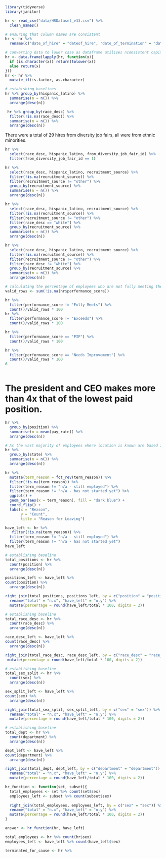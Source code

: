 ```r
library(tidyverse)
library(janitor)
```
```r
hr <- read_csv("data/HRDataset_v13.csv") %>% 
  clean_names()
```
```r
# ensuring that column names are consistent
hr <- hr %>% 
  rename(c("date_of_hire" = "dateof_hire", "date_of_termination" = "dateof_termination", "days_late_last_30" = "days_late_last30"))
```

```r
# converting data to lower case as dataframe utilises nconsistent capitalisation
hr <- data.frame(lapply(hr, function(x){
  if (is.character(x)) return(tolower(x))
  else return(x)
}))
hr <- hr %>% 
  mutate_if(is.factor, as.character)
```

```r
# estabishing baselines
hr %>% group_by(hispanic_latino) %>% 
  summarise(n = n()) %>% 
  arrange(desc(n))
```
```r
 hr %>% group_by(race_desc) %>% 
  filter(!is.na(race_desc)) %>% 
  summarise(n = n()) %>% 
  arrange(desc(n)) 
```
There were a total of 29 hires from diversity job fairs, all were from ethnic minorities. 
```r
hr %>% 
  select(race_desc, hispanic_latino, from_diversity_job_fair_id) %>% 
  filter(from_diversity_job_fair_id == 1)
```
```r
hr %>% 
  select(race_desc, hispanic_latino, recruitment_source) %>% 
  filter(!is.na(recruitment_source)) %>%
  filter(recruitment_source != "other") %>% 
  group_by(recruitment_source) %>% 
  summarise(n = n()) %>% 
  arrange(desc(n))
```
```r
hr %>% 
  select(race_desc, hispanic_latino, recruitment_source) %>% 
  filter(!is.na(recruitment_source)) %>%
  filter(recruitment_source != "other") %>% 
  filter(race_desc == "white") %>% 
  group_by(recruitment_source) %>% 
  summarise(n = n()) %>% 
  arrange(desc(n))
```
```r
hr %>% 
  select(race_desc, hispanic_latino, recruitment_source) %>% 
  filter(!is.na(recruitment_source)) %>%
  filter(recruitment_source != "other") %>% 
  filter(race_desc != "white") %>% 
  group_by(recruitment_source) %>% 
  summarise(n = n()) %>% 
  arrange(desc(n))
```

```r
# calculating the percentage of employees who are not fully meeting their performance requirements 
valid_rows <- sum(!is.na(hr$performance_score)) 

hr %>% 
  filter(performance_score != "Fully Meets") %>% 
  count()/valid_rows * 100
hr %>% 
  filter(performance_score != "Exceeds") %>% 
  count()/valid_rows * 100

hr %>% 
  filter(performance_score == "PIP") %>% 
  count()/valid_rows * 100

hr %>% 
  filter(performance_score == "Needs Improvement") %>% 
  count()/valid_rows * 100
6
```
```r

```
# The president and CEO makes more than 4x that of the lowest paid position. 
```r
hr %>% 
  group_by(position) %>% 
  summarise(n = mean(pay_rate)) %>% 
  arrange(desc(n))
```
```r
# As the vast majority of employees where location is known are based in Massachusetts little analysis can be done about location
hr %>% 
  group_by(state) %>% 
  summarise(n = n()) %>% 
  arrange(desc(n))
```
```r
hr %>% 
  mutate(term_reason = fct_rev(term_reason)) %>% 
  filter(!is.na(term_reason)) %>% 
  filter(term_reason != "n/a - still employed") %>% 
  filter(term_reason != "n/a - has not started yet") %>% 
  ggplot() +
  geom_bar(aes(x = term_reason), fill = "dark blue") +
  coord_flip() +
  labs(x = "Reason",
       y = "Count",
       title = "Reason for Leaving") 
```
```r
have_left <- hr %>% 
   filter(!is.na(term_reason)) %>% 
  filter(term_reason != "n/a - still employed") %>% 
  filter(term_reason != "n/a - has not started yet")
have_left
```
```r
# establishing baseline 
total_positions <- hr %>% 
  count(position) %>% 
  arrange(desc(n))
```

```r
positions_left <- have_left %>% 
count(position) %>% 
  arrange(desc(n))
```

```r
right_join(total_positions, positions_left, by = c("position" = "position")) %>%
  rename("total" = "n.x", "have_left" = "n.y") %>% 
  mutate(percentage = round(have_left/total * 100, digits = 2))
```
```r
# establishing baseline 
total_race_desc <- hr %>% 
  count(race_desc) %>% 
  arrange(desc(n))
```

```r
race_desc_left <- have_left %>% 
count(race_desc) %>% 
  arrange(desc(n))
```

```r
right_join(total_race_desc, race_desc_left, by = c("race_desc" = "race_desc")) %>%  rename("total" = "n.x", "have_left" = "n.y") %>% 
 mutate(percentage = round(have_left/total * 100, digits = 2))
```
```r
# establishing baseline 
total_sex_split <- hr %>% 
  count(sex) %>% 
  arrange(desc(n))
```

```r
sex_split_left <- have_left %>% 
count(sex) %>% 
  arrange(desc(n))
```

```r
right_join(total_sex_split, sex_split_left, by = c("sex" = "sex")) %>%
  rename("total" = "n.x", "have_left" = "n.y") %>% 
  mutate(percentage = round(have_left/total * 100, digits = 2))
```

```r
# establishing baseline 
total_dept <- hr %>% 
  count(department) %>% 
  arrange(desc(n))
```

```r
dept_left <- have_left %>% 
count(department) %>% 
  arrange(desc(n))
```

```r
right_join(total_dept, dept_left, by = c("department" = "department")) %>%
  rename("total" = "n.x", "have_left" = "n.y") %>% 
  mutate(percentage = round(have_left/total * 100, digits = 2))
```

```r
hr_function <- function(set, subset){
  total_employees <- set %>% count(set$sex)
  employees_left <- subset %>% count(subset$sex)
  
  right_join(total_employees, employees_left, by = c("sex" = "sex")) %>%
  rename("total" = "n.x", "have_left" = "n.y") %>% 
  mutate(percentage = round(have_left/total * 100, digits = 2))
}
```

```r
answer <- hr_function(hr, have_left)
```
```r
total_employees <- hr %>% count(hr$sex)
employees_left <- have_left %>% count(have_left$sex)
```
```r
terminated_for_cause <- hr %>% 
  
```


